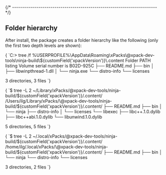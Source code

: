 


{/* ------------------------------------------------------------------------ */}

## Folder hierarchy

After install, the package creates a folder hierarchy like the following
(only the first two depth levels are shown):

<Tabs groupId="operating-systems">

<TabItem value="windows" label="Windows" default>

<CodeBlock language="console"> {
`C:\> tree /f %USERPROFILE%\\AppData\\Roaming\\xPacks\\@xpack-dev-tools\\ninja-build\\${customField('xpackVersion')}\\.content
Folder PATH listing
Volume serial number is B02D-925C
├── README.md
├── bin
│   ├── libwinpthread-1.dll
│   └── ninja.exe
└── distro-info
    └── licenses

3 directories, 3 files
`} </CodeBlock>

</TabItem>

<TabItem value="macos" label="macOS">

<CodeBlock language="console"> {
`$ tree -L 2 ~/Library/xPacks/\@xpack-dev-tools/ninja-build/${customField('xpackVersion')}/.content/
/Users/ilg/Library/xPacks/\@xpack-dev-tools/ninja-build/${customField('xpackVersion')}/.content/
├── README.md
├── bin
│   └── ninja
├── distro-info
│   └── licenses
└── libexec
    ├── libc++.1.0.dylib
    ├── libc++abi.1.0.dylib
    └── libunwind.1.0.dylib

5 directories, 5 files
`} </CodeBlock>

</TabItem>

<TabItem value="linux" label="GNU/Linux">

<CodeBlock language="console"> {
`$ tree -L 2 ~/.local/xPacks/\@xpack-dev-tools/ninja-build/${customField('xpackVersion')}/.content/
/home/ilg/.local/xPacks/\@xpack-dev-tools/ninja-build/${customField('xpackVersion')}/.content/
├── README.md
├── bin
│   └── ninja
└── distro-info
    └── licenses

3 directories, 2 files
`} </CodeBlock>

</TabItem>

</Tabs>

